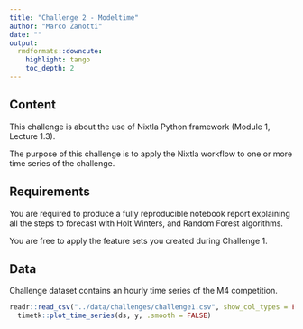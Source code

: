 ```yaml
---
title: "Challenge 2 - Modeltime"
author: "Marco Zanotti"
date: ""
output:
  rmdformats::downcute:
    highlight: tango
    toc_depth: 2
---
```


## Content

This challenge is about the use of Nixtla Python framework (Module 1, Lecture 1.3).  

The purpose of this challenge is to apply the Nixtla workflow to one or
more time series of the challenge.   



## Requirements

You are required to produce a fully reproducible notebook report explaining 
all the steps to forecast with Holt Winters, and Random Forest algorithms.  

You are free to apply the feature sets you created during Challenge 1.  



## Data

Challenge dataset contains an hourly time series of the M4 competition.

```r
readr::read_csv("../data/challenges/challenge1.csv", show_col_types = FALSE) |> 
  timetk::plot_time_series(ds, y, .smooth = FALSE)
```
